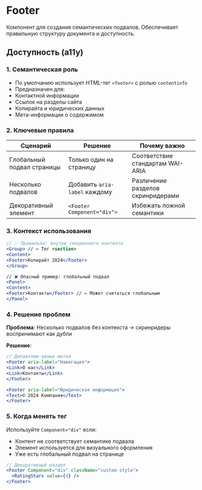 <Overview>

# Footer

Компонент для создания семантических подвалов. Обеспечивает правильную структуру документа и доступность.

</Overview>

## Доступность (a11y)

### 1. Семантическая роль

- По умолчанию использует HTML-тег `<footer>` с ролью `contentinfo`
- Предназначен для:
- Контактной информации
- Ссылок на разделы сайта
- Копирайта и юридических данных
- Мета-информации о содержимом

### 2. Ключевые правила

| Сценарий                   | Решение                       | Почему важно                      |
| -------------------------- | ----------------------------- | --------------------------------- |
| Глобальный подвал страницы | Только один на страницу       | Соответствие стандартам WAI-ARIA  |
| Несколько подвалов         | Добавить `aria-label` каждому | Различение разделов скринридерами |
| Декоративный элемент       | `<Footer Component="div">`    | Избежать ложной семантики         |

### 3. Контекст использования

```jsx static
// ✅ Правильно: внутри секционного контента
<Group> // ← Тег <section>
<Content>
<Footer>Копирайт 2024</Footer>
</Group>

// ❌ Опасный пример: глобальный подвал
<Panel>
<Content>
<Footer>Контакты</Footer> // ← Может считаться глобальным
</Panel>
```

### 4. Решение проблем

**Проблема**:
Несколько подвалов без контекста → скринридеры воспринимают как дубли

**Решение**:

```jsx static
// Добавляем явные метки
<Footer aria-label="Навигация">
<Link>О нас</Link>
<Link>Контакты</Link>
</Footer>

<Footer aria-label="Юридическая информация">
<Text>© 2024 Компания</Text>
</Footer>
```

### 5. Когда менять тег

Используйте `Component="div"` если:

- Контент не соответствует семантике подвала
- Элемент используется для визуального оформления
- Уже есть глобальный подвал на странице

```jsx static
// Декоративный раздел
<Footer Component="div" className="custom-style">
  <RatingStars value={4} />
</Footer>
```
